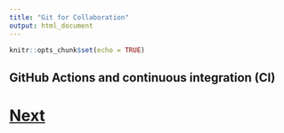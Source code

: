 ```yaml
---
title: "Git for Collaboration"
output: html_document
---
```


```r
knitr::opts_chunk$set(echo = TRUE)
```

## GitHub Actions and continuous integration (CI)


# [Next](summary.html)
